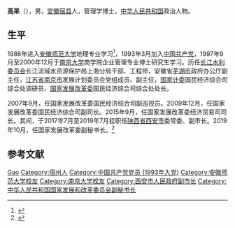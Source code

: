 '''高杲'''（{{bd|1969年|5月||catIdx=Gao高|}}），男，[[安徽|安徽]][[宿州市|宿县]]人，管理学博士，[[中华人民共和国|中华人民共和国]]政治人物。

== 生平 ==
1986年进入[[安徽师范大学|安徽师范大学]]地理专业学习<ref>{{cite web|url=https://geography.ahnu.edu.cn/info/1051/4106.htm|title=1977年以来地旅学院地理专业部分杰出院友一览表|publisher=安徽师范大学地理与旅游学院|date=2017-06-27|accessdate=2021-03-31}}</ref>，1993年3月加入[[中国共产党|中国共产党]]，1997年9月至2000年12月于[[南京大学|南京大学]]商学院企业管理专业博士研究生学习。历任[[长江水利委员会|长江水利委员会]]长江流域水资源保护局上海分局干部、工程师，安徽省[[芜湖市|芜湖市]]政府办公厅副主任，[[江苏省|江苏省]][[南京市|南京市]]发展计划委员会党组成员、副主任，[[国家计委|国家计委]]国民经济综合司综合处调研员，[[国家发展改革委|国家发展改革委]]国民经济综合司综合处处长。

2007年9月，任国家发展改革委国民经济综合司副巡视员。2009年12月，任国家发展改革委国民经济综合司副司长。2015年9月，任国家发展改革委经济贸易司司长。其间，于2017年7月至2019年7月挂职任[[陕西省|陕西省]][[西安市|西安市]]委常委、副市长。2019年10月，任国家发展改革委副秘书长。<ref>{{cite news|url=http://renshi.people.com.cn/n1/2019/1104/c139617-31435065.html|title=高杲任国家发改委副秘书长|date=2019-11-04|publisher=人民网}}</ref>

== 参考文献 ==
{{Reflist}}
{{中国政治人物小作品}}
{{DEFAULTSORT:Gao高}}
[[Category:高姓|Gao]]
[[Category:宿州人|Category:宿州人]]
[[Category:中国共产党党员_(1993年入党)|Category:中国共产党党员 (1993年入党)]]
[[Category:安徽师范大学校友|Category:安徽师范大学校友]]
[[Category:南京大学校友|Category:南京大学校友]]
[[Category:西安市人民政府副市长|Category:西安市人民政府副市长]]
[[Category:中华人民共和国国家发展和改革委员会副秘书长|Category:中华人民共和国国家发展和改革委员会副秘书长]]